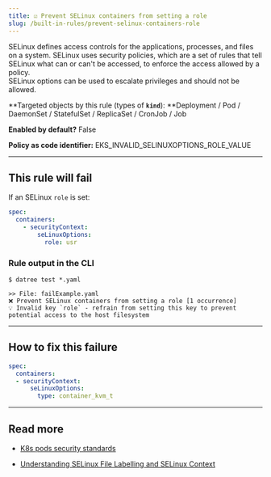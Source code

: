 ```yaml
---
title: ☑️ Prevent SELinux containers from setting a role
slug: /built-in-rules/prevent-selinux-containers-role
---
```


SELinux defines access controls for the applications, processes, and files on a system. SELinux uses security policies, which are a set of rules that tell SELinux what can or can't be accessed, to enforce the access allowed by a policy.  
SELinux options can be used to escalate privileges and should not be allowed.

**Targeted objects by this rule (types of **`kind`**): **Deployment / Pod / DaemonSet / StatefulSet / ReplicaSet / CronJob / Job

**Enabled by default?** False

**Policy as code identifier:** EKS_INVALID_SELINUXOPTIONS_ROLE_VALUE

---

## This rule will fail

If an SELinux `role` is set:

```yaml
spec:
  containers:
    - securityContext:
        seLinuxOptions:
          role: usr
```

### Rule output in the CLI

```terminal
$ datree test *.yaml

>> File: failExample.yaml
❌ Prevent SELinux containers from setting a role [1 occurrence]
💡 Invalid key `role` - refrain from setting this key to prevent potential access to the host filesystem
```

---

## How to fix this failure

```yaml
spec:
  containers:
  - securityContext:
      seLinuxOptions:
        type: container_kvm_t
```

---

## Read more

- [K8s pods security standards](https://kubernetes.io/docs/concepts/security/pod-security-standards/)

- [Understanding SELinux File Labelling and SELinux Context](https://www.thegeekdiary.com/understanding-selinux-file-labelling-and-selinux-context/)